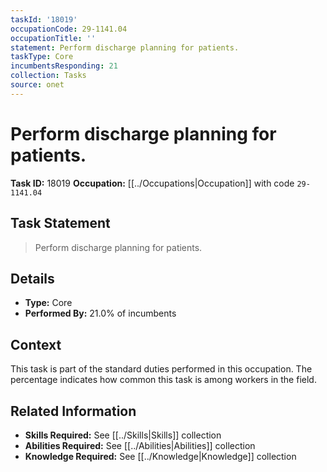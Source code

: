 ```yaml
---
taskId: '18019'
occupationCode: 29-1141.04
occupationTitle: ''
statement: Perform discharge planning for patients.
taskType: Core
incumbentsResponding: 21
collection: Tasks
source: onet
---
```

# Perform discharge planning for patients.

**Task ID:** 18019
**Occupation:** [[../Occupations|Occupation]] with code `29-1141.04`

## Task Statement

> Perform discharge planning for patients.

## Details

- **Type:** Core
- **Performed By:** 21.0% of incumbents

## Context

This task is part of the standard duties performed in this occupation. The percentage indicates how common this task is among workers in the field.

## Related Information

- **Skills Required:** See [[../Skills|Skills]] collection
- **Abilities Required:** See [[../Abilities|Abilities]] collection
- **Knowledge Required:** See [[../Knowledge|Knowledge]] collection
